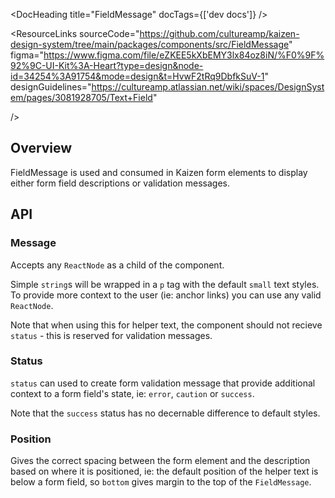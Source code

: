 
<Meta of={FieldMessageStories} />

<DocHeading title="FieldMessage" docTags={['dev docs']} />

<ResourceLinks
  sourceCode="https://github.com/cultureamp/kaizen-design-system/tree/main/packages/components/src/FieldMessage"
  figma="https://www.figma.com/file/eZKEE5kXbEMY3lx84oz8iN/%F0%9F%92%9C-UI-Kit%3A-Heart?type=design&node-id=34254%3A91754&mode=design&t=HvwF2tRq9DbfkSuV-1"
  designGuidelines="https://cultureamp.atlassian.net/wiki/spaces/DesignSystem/pages/3081928705/Text+Field"

/>

<KAIOInstallation exportNames="FieldMessage" />

## Overview

FieldMessage is used and consumed in Kaizen form elements to display either form field descriptions or validation messages.

<Canvas of={FieldMessageStories.Playground} />
<Controls of={FieldMessageStories.Playground} />

## API

### Message

Accepts any `ReactNode` as a child of the component.

<Canvas of={FieldMessageStories.HelperText} />

Simple `string`s will be wrapped in a `p` tag with the default `small` text styles. To provide more context to the user (ie: anchor links) you can use any valid `ReactNode`.

<Canvas of={FieldMessageStories.DetailedHelperText} />

Note that when using this for helper text, the component should not recieve `status` - this is reserved for validation messages.

### Status

`status` can used to create form validation message that provide additional context to a form field's state, ie: `error`, `caution` or `success`.

<Canvas of={FieldMessageStories.Error} />

<Canvas of={FieldMessageStories.Cautionary} />

Note that the `success` status has no decernable difference to default styles.

<Canvas of={FieldMessageStories.Success} />

### Position

Gives the correct spacing between the form element and the description based on where it is positioned, ie: the default position of the helper text is below a form field, so `bottom` gives margin to the top of the `FieldMessage`.

<Canvas of={FieldMessageStories.Position} />

<DocsStory of={FieldMessageStories.Reversed} />
